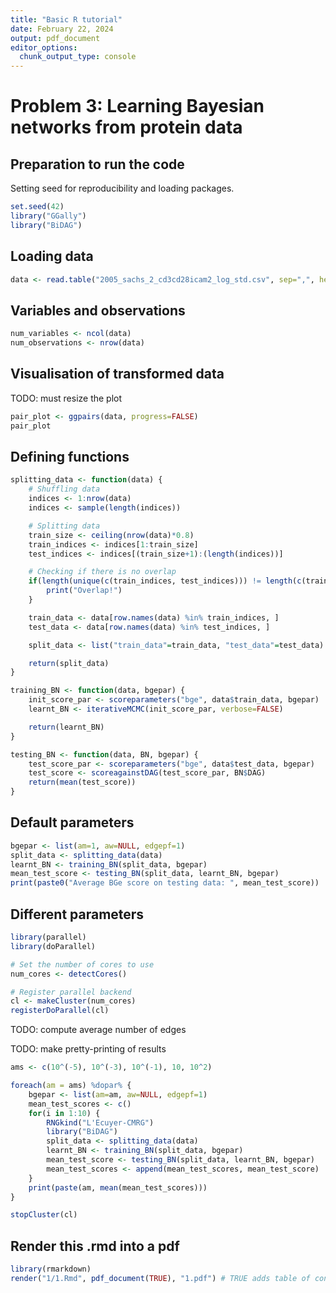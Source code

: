 ```yaml
---
title: "Basic R tutorial"
date: February 22, 2024
output: pdf_document
editor_options: 
  chunk_output_type: console
---
```


# Problem 3: Learning Bayesian networks from protein data

## Preparation to run the code

Setting seed for reproducibility and loading packages.

```r
set.seed(42)
library("GGally")
library("BiDAG")
```

## Loading data

```r
data <- read.table("2005_sachs_2_cd3cd28icam2_log_std.csv", sep=",", header=TRUE)
```

## Variables and observations

```r
num_variables <- ncol(data)
num_observations <- nrow(data)
```

## Visualisation of transformed data

TODO: must resize the plot

```r
pair_plot <- ggpairs(data, progress=FALSE)
pair_plot
```

## Defining functions

```r
splitting_data <- function(data) {
    # Shuffling data
    indices <- 1:nrow(data)
    indices <- sample(length(indices))

    # Splitting data
    train_size <- ceiling(nrow(data)*0.8)
    train_indices <- indices[1:train_size]
    test_indices <- indices[(train_size+1):(length(indices))]

    # Checking if there is no overlap
    if(length(unique(c(train_indices, test_indices))) != length(c(train_indices, test_indices))) {
        print("Overlap!")
    }

    train_data <- data[row.names(data) %in% train_indices, ]
    test_data <- data[row.names(data) %in% test_indices, ]

    split_data <- list("train_data"=train_data, "test_data"=test_data)

    return(split_data)
}

training_BN <- function(data, bgepar) {
    init_score_par <- scoreparameters("bge", data$train_data, bgepar)
    learnt_BN <- iterativeMCMC(init_score_par, verbose=FALSE)

    return(learnt_BN)
}

testing_BN <- function(data, BN, bgepar) {
    test_score_par <- scoreparameters("bge", data$test_data, bgepar)
    test_score <- scoreagainstDAG(test_score_par, BN$DAG)
    return(mean(test_score))
}
```

## Default parameters

```r
bgepar <- list(am=1, aw=NULL, edgepf=1)
split_data <- splitting_data(data)
learnt_BN <- training_BN(split_data, bgepar)
mean_test_score <- testing_BN(split_data, learnt_BN, bgepar)
print(paste0("Average BGe score on testing data: ", mean_test_score))
```

## Different parameters

```r
library(parallel)
library(doParallel)
```

```r
# Set the number of cores to use
num_cores <- detectCores()

# Register parallel backend
cl <- makeCluster(num_cores)
registerDoParallel(cl)

```

TODO: compute average number of edges

TODO: make pretty-printing of results

```r
ams <- c(10^(-5), 10^(-3), 10^(-1), 10, 10^2)

foreach(am = ams) %dopar% {
    bgepar <- list(am=am, aw=NULL, edgepf=1)
    mean_test_scores <- c()
    for(i in 1:10) {
        RNGkind("L'Ecuyer-CMRG")
        library("BiDAG")
        split_data <- splitting_data(data)
        learnt_BN <- training_BN(split_data, bgepar)
        mean_test_score <- testing_BN(split_data, learnt_BN, bgepar)
        mean_test_scores <- append(mean_test_scores, mean_test_score)
    }
    print(paste(am, mean(mean_test_scores)))
}
```

```r
stopCluster(cl)
```

## Render this .rmd into a pdf

```r
library(rmarkdown)
render("1/1.Rmd", pdf_document(TRUE), "1.pdf") # TRUE adds table of content
```
